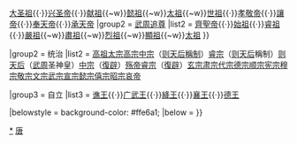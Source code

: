 {{Navbox
|name = 唐朝君主
|title = [[唐朝]]（含[[武周]]）[[唐朝君主列表|君主]]
|titlestyle = background-color: #f3b40b;
|abovestyle = background-color: #ffe6a1; font-size: 90%;
|above = 详见：[[唐朝君主列表]]、[[唐朝皇帝世系图]]
|groupstyle = background-color: #ffe6a1; 
|group1 = 追尊
|list1 = {{Navbox |child
|groupstyle = background-color: #ffe6a1; 
|group1 = [[:分类:唐朝追尊皇帝|李唐追尊]]
|list1 = [[皋陶|德明帝]]{{·}}[[李敬 (周朝)|先天太上皇]]{{~w}}[[老子|大圣祖]]{{·}}[[李暠|兴圣帝]]{{·}}[[李熙 (北朝)|献祖]]{{~w}}[[李天錫|懿祖]]{{~w}}[[李虎|太祖]]{{~w}}[[李昞 (北周)|世祖]]{{·}}[[李弘 (唐朝)|孝敬帝]]{{·}}[[李憲 (寧王)|讓帝]]{{·}}[[李琮 (庆王)|奉天帝]]{{·}}[[李倓 (唐朝)|承天帝]]
|group2 = [[:分类:武周追尊皇帝|武周追尊]]
|list2 = [[启|齊聖帝]]{{·}}[[周文王|始祖]]{{·}}[[周睿祖|睿祖]]{{·}}[[武克己|嚴祖]]{{~w}}[[武居常|肅祖]]{{~w}}[[武儉|烈祖]]{{~w}}[[武華|顯祖]]{{~w}}[[武士彠|太祖]]
}}

|group2 = 统治
|list2 = [[李渊|高祖]]{{to}}[[唐太宗|太宗]]{{to}}[[唐高宗|高宗]]{{to}}[[唐中宗|中宗]]（[[武则天|则天后]][[临朝称制|稱制]]）{{to}}[[唐睿宗|睿宗]]（[[武则天|则天后]]稱制）{{to}}[[武则天|则天后]]（[[武周]]圣神皇）{{to}}[[唐中宗|中宗]]（[[神龙政变|復辟]]）{{to}}[[唐殇帝|殇帝]]{{to}}[[唐睿宗|睿宗]]（[[唐隆之變|復辟]]）{{to}}[[唐玄宗|玄宗]]{{to}}[[唐肅宗|肃宗]]{{to}}[[唐代宗|代宗]]{{to}}[[唐德宗|德宗]]{{to}}[[唐顺宗|顺宗]]{{to}}[[唐宪宗|宪宗]]{{to}}[[唐穆宗|穆宗]]{{to}}[[唐敬宗|敬宗]]{{to}}[[唐文宗|文宗]]{{to}}[[唐武宗|武宗]]{{to}}[[唐宣宗|宣宗]]{{to}}[[唐懿宗|懿宗]]{{to}}[[唐僖宗|僖宗]]{{to}}[[唐昭宗|昭宗]]{{to}}[[唐哀帝|哀帝]]

|group3 = 自立
|list3 = [[李重福|谯王]]{{·}}[[李承宏|广武王]]{{·}}[[李悟 (绛王)|絳王]]{{·}}[[李熅|襄王]]{{·}}[[李𥙿|德王]]

|belowstyle = background-color: #ffe6a1;
|below ={{中国元首}}
}}<noinclude>

[[Category:唐朝皇帝|*]]
[[Category:中国君主导航模板|唐]]
</noinclude>